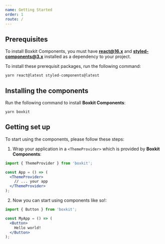 ```yaml
---
name: Getting Started
order: 1
route: /
---
```



## Prerequisites

To install Boxkit Components, you must have **react@16.x** and **styled-components@3.x** installed as a dependency to your project.

To install these prerequisit packages, run the following command:

```curl
yarn react@latest styled-components@latest
```

## Installing the components

Run the following command to install **Boxkit Components**:

```curl
yarn boxkit
```

## Getting set up

To start using the components, please follow these steps:

1. Wrap your application in a `<ThemeProvider>` which is provided by **Boxkit Components**:

```jsx
import { ThemeProvider } from 'boxkit';

const App = () => (
  <ThemeProvider>
    // ... your app
  </ThemeProvider>
);
```

2. Now you can start using components like so!:

```jsx
import { Button } from 'boxkit';

const MyApp = () => (
  <Button>
    Hello world!
  </Button>
);
```

